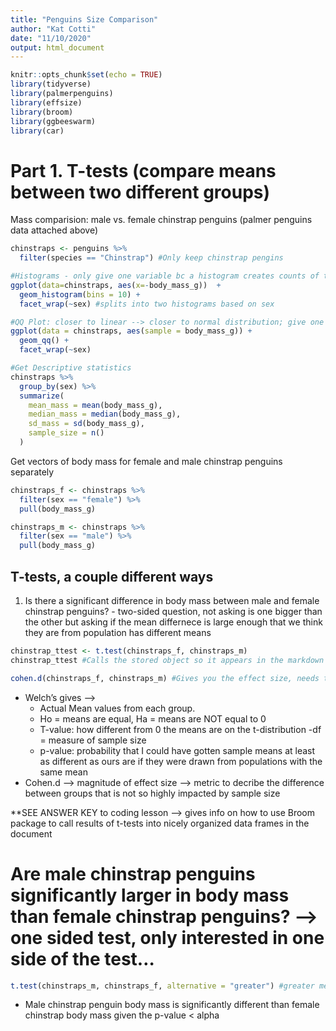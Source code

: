 ```yaml
---
title: "Penguins Size Comparison"
author: "Kat Cotti"
date: "11/10/2020"
output: html_document
---
```


```r
knitr::opts_chunk$set(echo = TRUE)
library(tidyverse)
library(palmerpenguins)
library(effsize)
library(broom)
library(ggbeeswarm)
library(car)
```

# Part 1. T-tests (compare means between two different groups)

Mass comparision: male vs. female chinstrap penguins (palmer penguins data attached above)
```r
chinstraps <- penguins %>% 
  filter(species == "Chinstrap") #Only keep chinstrap pengins

#Histograms - only give one variable bc a histogram creates counts of that variable 
ggplot(data=chinstraps, aes(x=-body_mass_g))  + 
  geom_histogram(bins = 10) +
  facet_wrap(~sex) #splits into two histograms based on sex

#QQ Plot: closer to linear --> closer to normal distribution; give one variable
ggplot(data = chinstraps, aes(sample = body_mass_g)) +
  geom_qq() + 
  facet_wrap(~sex)

#Get Descriptive statistics
chinstraps %>% 
  group_by(sex) %>% 
  summarize(
    mean_mass = mean(body_mass_g),
    median_mass = median(body_mass_g),
    sd_mass = sd(body_mass_g),
    sample_size = n()
  )
``` 

Get vectors of body mass for female and male chinstrap penguins separately 

```r
chinstraps_f <- chinstraps %>% 
  filter(sex == "female") %>% 
  pull(body_mass_g)

chinstraps_m <- chinstraps %>% 
  filter(sex == "male") %>% 
  pull(body_mass_g)
```

## T-tests, a couple different ways 

1. Is there a significant difference in body mass between male and female chinstrap penguins? - two-sided question, not asking is one bigger than the other but asking if the mean differnece is large enough that we think they are from population has different means

```r
chinstrap_ttest <- t.test(chinstraps_f, chinstraps_m)
chinstrap_ttest #Calls the stored object so it appears in the markdown document 

cohen.d(chinstraps_f, chinstraps_m) #Gives you the effect size, needs two vectors of values 
```
- Welch's gives --> 
  - Actual Mean values from each group. 
  - Ho = means are equal, Ha = means are NOT equal to 0
  - T-value: how different from 0 the means are on the t-distribution
  -df = measure of sample size
  - p-value: probability that I could have gotten sample means at least as different as ours are if they were drawn from populations with the same mean 
- Cohen.d --> magnitude of effect size -->  metric to decribe the difference between groups that is not so highly impacted by sample size

**SEE ANSWER KEY to coding lesson --> gives info on how to use Broom package to call results of t-tests into nicely organized data frames in the document

#  Are male chinstrap penguins significantly larger in body mass than female chinstrap penguins? --> one sided test, only interested in one side of the test... 

```r
t.test(chinstraps_m, chinstraps_f, alternative = "greater") #greater means first value in vector (male) is GREATER than second value in vector (female)
```
- Male chinstrap penguin body mass is significantly different than female chinstrap body mass given the p-value < alpha 
